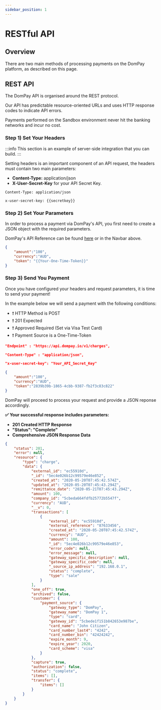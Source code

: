 ```yaml
---
sidebar_position: 1
---
```


# RESTful API

## Overview 

There are two main methods of processing payments on the DomPay platform, as described on this page. 

## REST API

The DomPay API is organised around the REST protocol.

Our API has predictable resource-oriented URLs and uses HTTP response codes to indicate API errors.

Payments performed on the Sandbox environment never hit the banking networks and incur no cost.

### Step 1) Set Your Headers

:::info
This section is an example of server-side integration that you can build.
:::

Setting headers is an important component of an API request, the headers must contain two main parameters:

- **Content-Type:** application/json
- **X-User-Secret-Key** for your API Secret Key. 

```http
Content-Type: application/json

x-user-secret-key: {{secretkey}}
```

### Step 2) Set Your Parameters

In order to process a payment via DomPay's API, you first need to create a JSON object with the required parameters.

DomPay's API Reference can be found [here](https://google.com) or in the Navbar above.

```json title="Charge Request with One-Time Token"
{
	"amount":"100",
	"currency":"AUD",
	"token": "{{Your-One-Time-Token}}"
}
```

### Step 3) Send You Payment

Once you have configured your headers and request parameters, it is time to send your payment! 

In the example below we will send a payment with the following conditions:

- ❗  HTTP Method is POST 
- ❗  201 Expected 
- ❗  Approved Required (Set via Visa Test Card) 
- ❗  Payment Source is a One-Time-Token 

```json title="Payment Request"
"Endpoint" : "https://api.dompay.io/v1/charges",

"Content-Type" : "application/json",

"x-user-secret-key": "Your_API_Secret_Key"

{
	"amount":"100",
	"currency":"AUD",
	"token":"2839b39b-1865-4cbb-9387-fb2f3c83c822"
}
```
DomPay will proceed to process your request and provide a JSON reponse accordingly.

**✅  Your successful response includes parameters:**

- **201 Created HTTP Response** 
- **"Status": "Complete"**
- **Comprehensive JSON Response Data**

```json title="Payment Response"
{
    "status": 201,
    "error": null,
    "resource": {
        "type": "charge",
        "data": {
            "external_id": "ec55910d",
            "_id": "5ec4e026b12c99579e46e852",
            "created_at": "2020-05-20T07:45:42.574Z",
            "updated_at": "2020-05-20T07:45:43.294Z",
            "remittance_date": "2020-05-21T07:45:43.294Z",
            "amount": 100,
            "company_id": "5cbeda664fdfb25772b5547f",
            "currency": "AUD",
            "__v": 0,
            "transactions": [
                {
                    "external_id": "ec55910d",
                    "external_reference": "87633456",
                    "created_at": "2020-05-20T07:45:42.574Z",
                    "currency": "AUD",
                    "amount": 100,
                    "_id": "5ec4e026b12c99579e46e853",
                    "error_code": null,
                    "error_message": null,
                    "gateway_specific_description": null,
                    "gateway_specific_code": null,
                    "_source_ip_address": "192.168.0.1",
                    "status": "complete",
                    "type": "sale"
                }
            ],
            "one_off": true,
            "archived": false,
            "customer": {
                "payment_source": {
                    "gateway_type": "DomPay",
                    "gateway_name": "DomPay 1",
                    "type": "card",
                    "gateway_id": "5cbede1f151b842653e987be",
                    "card_name": "John Citizen",
                    "card_number_last4": "4242",
                    "card_number_bin": "42424242",
                    "expire_month": 9,
                    "expire_year": 2020,
                    "card_scheme": "visa"
                }
            },
            "capture": true,
            "authorization": false,
            "status": "complete",
            "items": [],
            "transfer": {
                "items": []
            }
        }
    }
}
```